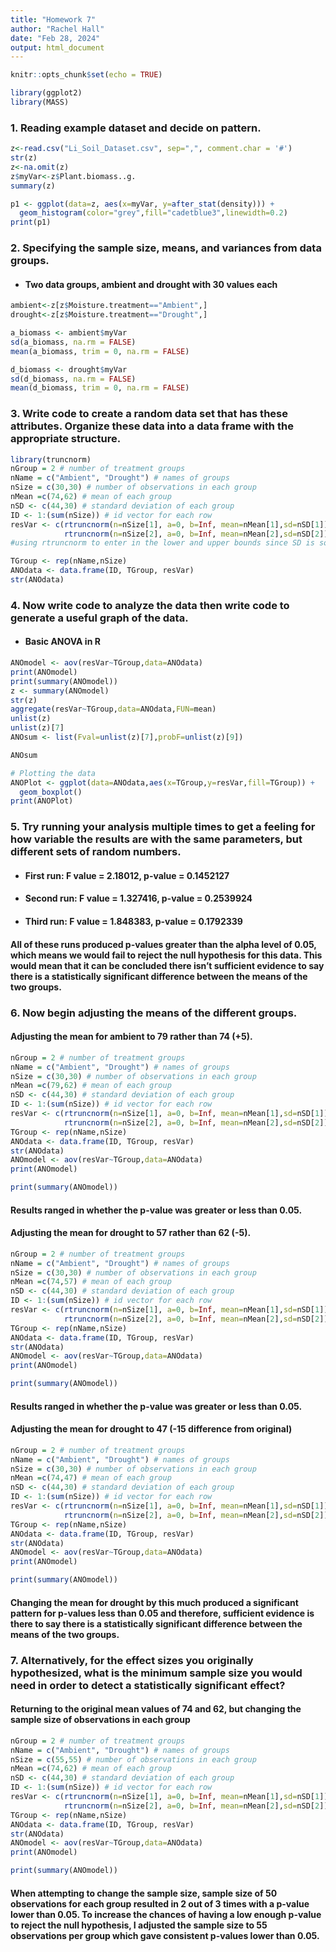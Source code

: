 ```yaml
---
title: "Homework 7"
author: "Rachel Hall"
date: "Feb 28, 2024"
output: html_document
---
```


```r
knitr::opts_chunk$set(echo = TRUE)

library(ggplot2)
library(MASS) 
```

### 1. Reading example dataset and decide on pattern.

```r
z<-read.csv("Li_Soil_Dataset.csv", sep=",", comment.char = '#')
str(z)
z<-na.omit(z)
z$myVar<-z$Plant.biomass..g.
summary(z)
```

```r
p1 <- ggplot(data=z, aes(x=myVar, y=after_stat(density))) +
  geom_histogram(color="grey",fill="cadetblue3",linewidth=0.2) 
print(p1)
```

### 2. Specifying the sample size, means, and variances from data groups.

-   

    #### Two data groups, ambient and drought with 30 values each

```r
ambient<-z[z$Moisture.treatment=="Ambient",]
drought<-z[z$Moisture.treatment=="Drought",]

a_biomass <- ambient$myVar
sd(a_biomass, na.rm = FALSE)
mean(a_biomass, trim = 0, na.rm = FALSE)

d_biomass <- drought$myVar
sd(d_biomass, na.rm = FALSE)
mean(d_biomass, trim = 0, na.rm = FALSE)
```

<!-- # N = 60  -->

<!-- # Ambient SD = 44  -->

<!-- # Ambient Mean = 74 -->

<!-- # Drought SD = 30 -->

<!-- # Drought Mean = 62 -->

### 3. Write code to create a random data set that has these attributes. Organize these data into a data frame with the appropriate structure.

```r
library(truncnorm)
nGroup = 2 # number of treatment groups
nName = c("Ambient", "Drought") # names of groups
nSize = c(30,30) # number of observations in each group
nMean =c(74,62) # mean of each group
nSD <- c(44,30) # standard deviation of each group
ID <- 1:(sum(nSize)) # id vector for each row
resVar <- c(rtruncnorm(n=nSize[1], a=0, b=Inf, mean=nMean[1],sd=nSD[1]),
            rtruncnorm(n=nSize[2], a=0, b=Inf, mean=nMean[2],sd=nSD[2])) 
#using rtruncnorm to enter in the lower and upper bounds since SD is so high

TGroup <- rep(nName,nSize) 
ANOdata <- data.frame(ID, TGroup, resVar)
str(ANOdata)
```

### 4. Now write code to analyze the data then write code to generate a useful graph of the data.

-   

    #### Basic ANOVA in R

```r
ANOmodel <- aov(resVar~TGroup,data=ANOdata)
print(ANOmodel)
print(summary(ANOmodel))
z <- summary(ANOmodel)
str(z)
aggregate(resVar~TGroup,data=ANOdata,FUN=mean)
unlist(z)
unlist(z)[7]
ANOsum <- list(Fval=unlist(z)[7],probF=unlist(z)[9])
```
```r
ANOsum

# Plotting the data
ANOPlot <- ggplot(data=ANOdata,aes(x=TGroup,y=resVar,fill=TGroup)) +
  geom_boxplot()
print(ANOPlot)
```

### 5. Try running your analysis multiple times to get a feeling for how variable the results are with the same parameters, but different sets of random numbers.

* #### First run: F value = 2.18012, p-value = 0.1452127

* #### Second run: F value = 1.327416, p-value = 0.2539924

* #### Third run: F value = 1.848383, p-value = 0.1792339

#### All of these runs produced p-values greater than the alpha level of 0.05, which means we would fail to reject the null hypothesis for this data. This would mean that it can be concluded there isn't sufficient evidence to say there is a statistically significant difference between the means of the two groups.


### 6. Now begin adjusting the means of the different groups.

#### Adjusting the mean for ambient to 79 rather than 74 (+5).

```r
nGroup = 2 # number of treatment groups
nName = c("Ambient", "Drought") # names of groups
nSize = c(30,30) # number of observations in each group
nMean =c(79,62) # mean of each group
nSD <- c(44,30) # standard deviation of each group
ID <- 1:(sum(nSize)) # id vector for each row
resVar <- c(rtruncnorm(n=nSize[1], a=0, b=Inf, mean=nMean[1],sd=nSD[1]),
            rtruncnorm(n=nSize[2], a=0, b=Inf, mean=nMean[2],sd=nSD[2]))
TGroup <- rep(nName,nSize)
ANOdata <- data.frame(ID, TGroup, resVar)
str(ANOdata)
ANOmodel <- aov(resVar~TGroup,data=ANOdata)
print(ANOmodel)
```
```r
print(summary(ANOmodel))
```

#### Results ranged in whether the p-value was greater or less than 0.05.

#### Adjusting the mean for drought to 57 rather than 62 (-5).

```r
nGroup = 2 # number of treatment groups
nName = c("Ambient", "Drought") # names of groups
nSize = c(30,30) # number of observations in each group
nMean =c(74,57) # mean of each group
nSD <- c(44,30) # standard deviation of each group
ID <- 1:(sum(nSize)) # id vector for each row
resVar <- c(rtruncnorm(n=nSize[1], a=0, b=Inf, mean=nMean[1],sd=nSD[1]),
            rtruncnorm(n=nSize[2], a=0, b=Inf, mean=nMean[2],sd=nSD[2])) 
TGroup <- rep(nName,nSize) 
ANOdata <- data.frame(ID, TGroup, resVar)
str(ANOdata)
ANOmodel <- aov(resVar~TGroup,data=ANOdata)
print(ANOmodel)
```
```r
print(summary(ANOmodel))
```

#### Results ranged in whether the p-value was greater or less than 0.05.

#### Adjusting the mean for drought to 47 (-15 difference from original)

```r
nGroup = 2 # number of treatment groups
nName = c("Ambient", "Drought") # names of groups
nSize = c(30,30) # number of observations in each group
nMean =c(74,47) # mean of each group
nSD <- c(44,30) # standard deviation of each group
ID <- 1:(sum(nSize)) # id vector for each row
resVar <- c(rtruncnorm(n=nSize[1], a=0, b=Inf, mean=nMean[1],sd=nSD[1]),
            rtruncnorm(n=nSize[2], a=0, b=Inf, mean=nMean[2],sd=nSD[2]))
TGroup <- rep(nName,nSize) 
ANOdata <- data.frame(ID, TGroup, resVar)
str(ANOdata)
ANOmodel <- aov(resVar~TGroup,data=ANOdata)
print(ANOmodel)
```
```r
print(summary(ANOmodel))
```

#### Changing the mean for drought by this much produced a significant pattern for p-values less than 0.05 and therefore, sufficient evidence is there to say there is a statistically significant difference between the means of the two groups.

### 7. Alternatively, for the effect sizes you originally hypothesized, what is the minimum sample size you would need in order to detect a statistically significant effect?

#### Returning to the original mean values of 74 and 62, but changing the sample size of observations in each group

```r
nGroup = 2 # number of treatment groups
nName = c("Ambient", "Drought") # names of groups
nSize = c(55,55) # number of observations in each group
nMean =c(74,62) # mean of each group
nSD <- c(44,30) # standard deviation of each group
ID <- 1:(sum(nSize)) # id vector for each row
resVar <- c(rtruncnorm(n=nSize[1], a=0, b=Inf, mean=nMean[1],sd=nSD[1]),
            rtruncnorm(n=nSize[2], a=0, b=Inf, mean=nMean[2],sd=nSD[2]))
TGroup <- rep(nName,nSize) 
ANOdata <- data.frame(ID, TGroup, resVar)
str(ANOdata)
ANOmodel <- aov(resVar~TGroup,data=ANOdata)
print(ANOmodel)
```
```r
print(summary(ANOmodel))
```

#### When attempting to change the sample size, sample size of 50 observations for each group resulted in 2 out of 3 times with a p-value lower than 0.05. To increase the chances of having a low enough p-value to reject the null hypothesis, I adjusted the sample size to 55 observations per group which gave consistent p-values lower than 0.05.
